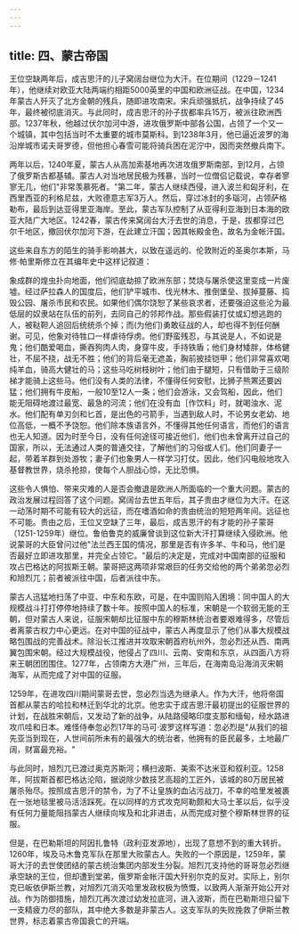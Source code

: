 ```yaml
---
---
---
```

title: 四、蒙古帝国
---



王位空缺两年后，成吉思汗的儿子窝阔台继位为大汗。在位期间（1229－1241年），他继续对欧亚大陆两端约相距5000英里的中国和欧洲征战。在中国，1234年蒙古人歼灭了北方金朝的残兵，随即进攻南宋。宋兵顽强抵抗，战争持续了45年，最终被彻底消灭。与此同时，成吉思汗的孙子拔都率兵15万，被派往欧洲西部。1237年秋，他越过伏尔加河中游，进攻俄罗斯中部各公国，占领了一个又一个城镇，其中包括当时不太重要的城市莫斯科。到1238年3月，他已逼近波罗的海沿岸城市诺夫哥罗德，但他担心春雪可能将骑兵困在泥泞中，因而突然撤兵南下。

两年以后，1240年夏，蒙古人从高加索基地再次进攻俄罗斯南部，到12月，占领了俄罗斯古都基辅。蒙古人对当地居民极为残暴，当时一位僧侣记载说，幸存者寥寥无几，他们"非常羡慕死者。"第二年，蒙古人继续西侵，进入波兰和匈牙利，在西里西亚的利格尼兹，大败德意志军3万人。然后，穿过冰封的多瑙河，占领萨格勒布，最后到达亚得里亚海岸。至此，蒙古军队控制了从亚得利亚海到日本海的欧亚大陆广大地区。1242春，蒙古传来窝阔台大汙去世的消息，于是，拔都穿过巴尔干地区，撤回伏尔加河下游，在此建立汗国；因其帐殿金色，故名为金帐汗国。

这些来自东方的陌生的骑手影响甚大，以致在遥远的、伦敦附近的圣奥尔本斯，马修·帕里斯修立在其编年史中这样记叙道：

象成群的煌虫扑向地面，他们彻底劫掠了欧洲东部；焚烧与屠杀使这里变成一片废墟。经过萨拉森人的国度后，他们铲平城市、伐光林木、推倒堡垒、拔掉蔓藤、捣毁公园、屠杀市民和农民。如果他们偶尔饶恕了某些哀求者，还要强迫这些沦为最低层的奴隶站在队伍的前列，去同自己的邻邦作战。那些假装打仗或幻想逃跑的人，被鞑靼人追回后统统杀个掉；而(为他们)勇敢征战的人，却也得不到任何酬谢。可见，他象对待牲口一样虐待俘虏。他们野蛮残忍，与其说是人，不如说是鬼；他们酷爱喝血，撕吞狗肉人肉，身穿牛皮，手持铁盾；他们身材矮胖，体格健壮，不屈不挠，战无不胜；他们的背后毫无遮盖，胸前披挂铠甲；他们非常喜欢喝纯羊血，骑高大健壮的马；这些马吃树枝树叶；他们由于腿短，只有借助于三级阶梯才能骑上这些马。他们没有人类的法律，不懂得任何安慰，比狮子熊罴还要凶猛；他们拥有牛皮船，一般10至12人一条；他们会游泳，又会驾船，因此，他们能无阻碍地渡过最宽、最急的河流；他们在没有血［作饮料」时，就喝浊水、泥水。他们配有单刃剑和匕首，是出色的弓箭手，当遇到敌人时，不论男女老幼、地位高低，一概不予饶恕。他们除本族语言外，不懂得其他任何语言，而他们的语言也无人知道。因为时至今日，没有任何途径可接近他们，他们也未曾离开过自己的国家，所以，无法通过人类的普通交往，了解他们的习俗或人们。他们同妻子一起，带着羊群到处游牧；妻子们也象男人一样学习打仗。因此，他们闪电般地攻入基督教世界，烧杀抢掠，使每个人胆战心惊，无比恐惧。

这些令人惧怕、带来灾难的人是否会撤退是欧洲人所面临的一个重大问题。蒙古的政治发展过程回答了这个问题。窝阔台去世五年后，其子贵由才继位为大汗。在这一动荡时期不可能有较大的远征，而在嗜酒如命的贵由统治的短短两年间。远征也不可能。贵由之后，王位又空缺了三年，最后，成吉思汗的有才能的孙子蒙哥（1251-1259年）继位。鲁伯鲁克的威廉曾谈到这位新大汗打算继续入侵欧洲。他说蒙哥的大臣曾问过他"法兰西王国的情况，那里是否有许多羊、牛和马，他们是否最好立即进攻那里，并完全占领它。"最后的决定是，完成对中国南部的征服和攻占巴格达的阿拔斯王朝。蒙哥把这两项非常艰巨的任务交给他的两个弟弟忽必烈和旭烈兀；前者被派往中国，后者派往中东。

蒙古人迅猛地扫荡了中亚、中东和东欧，可是，在中国则陷入困境：同中国人的大规模战斗打打停停地持续了数十年。按照中国人的标准，宋朝是一个软弱无能的王朝，但对蒙古人来说，征服宋朝却比征服中东的穆斯林统治者要艰难得多，尽管后者离蒙古权力中心更远。在对中国的征战中，蒙古人再度显示了他们从事大规模战略包围战的完善战术。除沿长江推进并攻取宋朝首府杭州外，忽必烈还从西、南两翼包围宋朝。经过大规模战役，他侵占了四川、云南、安南和东京，从四面八方将来王朝团团围住。1277年，占领南方大港广州，三年后，在海南岛沿海消灭宋朝海军，从而完成了对中国的征服。

1259年，在进攻四川期间蒙哥去世，忽必烈当选为继承人。作为大汗，他将帝国首都从蒙古的哈拉和林迁到华北的北京。他忠实于成吉思汗最初提出的征服世界的计划，在战胜宋朝后，又发动了新的战争，从陆路侵略印度支那和缅甸，经水路进攻爪哇和日本。难怪侍奉忽必烈17年的马可·波罗这样写道：忽必烈是"从我们的祖先亚当到现在，人世间前所未有的最强大的统治者，他拥有的臣民最多，土地最广阔，财富最充裕。"

与此同时，旭烈兀已渡过奥克苏斯河；横扫波斯、美索不达米亚和叙利亚。1258年，阿拔斯首都巴格达沦陷，据说除少数技艺高超的工匠外，该城的80万居民被屠杀殆尽。按照成吉思汗的禁令，为了不让皇族的血沾污战刀，不幸的哈里发被裹在一张地毯里被马活活踩死。在以同样的方式攻克阿勒颇和大马士革以后，似乎没有任何力量能阻挡蒙古人继续向埃及和北非进击，从而完成对整个穆斯林世界的征服。

但是，在巴勒斯坦的阿因扎鲁特（政利亚发源地），出现了意想不到的重大转折。1260年，埃及马木鲁克军队在那里大败蒙古人。失败的一个原因是，1259年，蒙哥大汙的去世使团结的蒙古统治集团内部发生分裂。旭烈兀支持他的哥哥忽必烈继承空缺的王位，但却遭到堂弟，俄罗斯金帐汗国大歼别尔克的反对。实际上，别尔克已皈依伊斯兰教，对旭烈兀消灭哈里发政权极为愤慨，以致两人渐渐开始公开对战。作为防御措施，旭烈兀再次渡过幼发拉底河，进入波斯，而在巴勒斯坦只留下一支精疲力尽的部队，其中绝大多数是非蒙古人。这支军队的失败挽救了伊斯兰教世界，标志着蒙古帝国衰亡的开端。